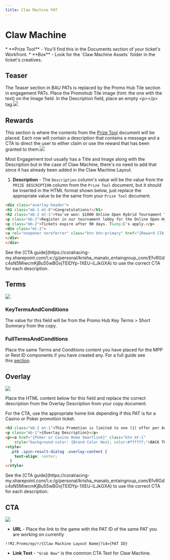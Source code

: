 ```yaml
---
title: Claw Machine PAT
---
```


# Claw Machine

<Admonition type="info" title="Copy and Assets Needed">
  * **Prize Tool** - You'll find this in the Documents section of your ticket's Workfront.
  * **Box** - Look for the `Claw Machine Assets` folder in the ticket's creatives.
</Admonition>

## Teaser

The Teaser section in BAU PATs is replaced by the Promo Hub Tile section in engagement PATs. Place the Promohub Tile image (hint: the one with the text) on the Image field. In the Description field, place an empty \<p>\</p> tag.![](https://res.cloudinary.com/dlfu36fiw/image/upload/v1719463139/builds/claw-machine/clawmachine-teaser_ggb9ju.jpg)

## Rewards

This section is where the contents from the [Prize Tool](https://betmgm-cms-docs.netlify.app/docs/builds/documents#prize-tool) document will be placed. Each row will contain a description that contains a message and a CTA to direct the user to either claim or use the reward that has been granted to them.![](https://res.cloudinary.com/dlfu36fiw/image/upload/v1719463760/builds/claw-machine/clawmachine-rewards_bx2uvq.jpg)

<Admonition type="note" title="Note">
  Most Engagement tool usually has a Title and Image along with the Description but in the case of Claw Machine, there's no need to add that since it has already been added in the Claw Machine Layout.
</Admonition>

1. **Description** - The `Description` column's value will be the value from the `PRIZE DESCRIPTION` column from the `Prize Tool` document, but it should be inserted in the HTML format shown below, just replace the appropriate value to be the same from your `Prize Tool` document.

```html
<div class="overlay-header">
<h1 class="mb-1 mt-0">Congratulations!</h1>
<h2 class="mb-2 mt-1">You've won: $1000 Online Open Hybrid Tournament Ticket</h2>
<p class="mb-2">Register in our tournament lobby for the Online Open Hybrid Tournament</p>
<p class="mb-2">Tickets expire after 90 days. T&amp;C's apply.</p>
<div class="mt-2">
<a rel="noopener noreferrer" class="btn btn-primary" href="{Reward CTA URL}">{Reward CTA Text}</a>
</div>
</div>
```

<Admonition type="note" title="CTA">
  See the [CTA guide](https://coralracing-my.sharepoint.com/\:x:/g/personal/krisha_manalo_entaingroup_com/EfvRGdc4sN5MiwcmKjBu55wBGvjTEIDYp-1XEU-iLJkGXA) to use the correct CTA for each description.
</Admonition>

## Terms

![](https://res.cloudinary.com/dlfu36fiw/image/upload/v1719465791/builds/claw-machine/clawmachine-Terms_ftbovk.jpg)

### KeyTermsAndConditions

The value for this field will be from the Promo Hub Key Terms > Short Summary from the copy.

### FullTermsAndConditions

Place the same Terms and Conditions content you have placed for the MPP or Rest ID components if you have created any. For a full guide see this [section](https://betmgm-cms-docs.netlify.app/docs/builds/documents#terms-and-conditions).

## Overlay

![](https://res.cloudinary.com/dlfu36fiw/image/upload/v1719466325/builds/claw-machine/clawmachine-overlay_mgaokz.jpg)

Place the HTML content below for this field and replace the correct description from the Overlay Description from your copy document.

For the CTA, use the appropriate home link depending if this PAT is for a Casino or Poker promotion ticket.

```html
<h3 class="mb-2 mt-1">This Promotion is limited to one (1) offer per Account per Promotional Day during the Promotional Period.</h3>
<p class="mb-1">{Overlay Description}</p>
<p><a href="{Poker or Casino Home Smartlink}" class="btn mt-1"
    style="background-color: {Brand Color Hex}; color:#ffffff;">BACK TO {POKER | CASINO}</a></p>
<style>
  .ptb .spin-result-dialog .overlay-content {
    text-align: center;
  }
</style>
```

<Admonition type="note" title="CTA">
  See the [CTA guide](https://coralracing-my.sharepoint.com/\:x:/g/personal/krisha_manalo_entaingroup_com/EfvRGdc4sN5MiwcmKjBu55wBGvjTEIDYp-1XEU-iLJkGXA) to use the correct CTA for each description.
</Admonition>

## CTA

![](https://res.cloudinary.com/dlfu36fiw/image/upload/v1719466418/builds/claw-machine/clawmachine-CTA_clbdh0.jpg)

* **URL** - Place the link to the game with the PAT ID of the same PAT you are working on currently

```
!!M2.Promo/ep/r/{Claw Machine Layout Name}?id={PAT ID}
```

* **Link Text** - `"Grab Now"` is the common CTA Text for Claw Machine.
